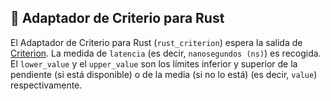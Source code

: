 ## 🦀 Adaptador de Criterio para Rust

El Adaptador de Criterio para Rust (`rust_criterion`) espera la salida de [Criterion](https://github.com/bheisler/criterion.rs).
La medida de `latencia` (es decir, `nanosegundos (ns)`) es recogida.
El `lower_value` y el `upper_value` son los límites inferior y superior de la pendiente (si está disponible) o de la media (si no lo está) (es decir, `value`) respectivamente.